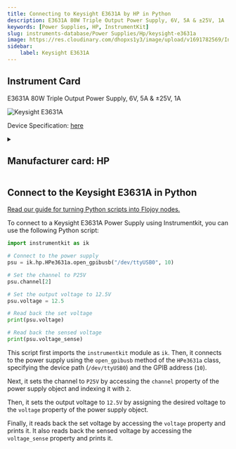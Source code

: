 ```yaml
---
title: Connecting to Keysight E3631A by HP in Python
description: E3631A 80W Triple Output Power Supply, 6V, 5A & ±25V, 1A
keywords: [Power Supplies, HP, InstrumentKit] 
slug: instruments-database/Power Supplies/Hp/keysight-e3631a 
image: https://res.cloudinary.com/dhopxs1y3/image/upload/v1691782569/Instruments/Power%20Supplies/Keysight-E3631A/Keysight-E3631A.png
sidebar:
    label: Keysight E3631A 
---
```



## Instrument Card

E3631A 80W Triple Output Power Supply, 6V, 5A & ±25V, 1A

![Keysight E3631A](https://res.cloudinary.com/dhopxs1y3/image/upload/v1691782569/Instruments/Power%20Supplies/Keysight-E3631A/Keysight-E3631A.png)

Device Specification: [here](https://www.keysight.com/us/en/assets/7018-06785/data-sheets/5968-9726.pdf)

<details style={{ marginTop: "15px"}}>
<summary><h2 style={{display:'inline'}}>Manufacturer card: HP</h2></summary>

![HP](https://res.cloudinary.com/dhopxs1y3/image/upload/v1692125999/Instruments/Vendor%20Logos/HP.png)

Keysight Technologies, or Keysight, is an American company that manufactures electronics test and measurement equipment and software

- Headquarters: USA
- Yearly Revenue (millions, USD): 5420
- Vendor Website: [here](https://www.keysight.com/us/en/home.html)

</details>


<FeaturedInstrumentVideo category="POWER_SUPPLIES" />

## Connect to the Keysight E3631A in Python

[Read our guide for turning Python scripts into Flojoy nodes.](https://docs.flojoy.ai/contribution/blocks/custom-flojoy-block/)



<Tabs>
<TabItem value="Flojoy" label="Flojoy" className="flojoy-instrument-tabs">

<SectionsCard category="POWER_SUPPLIES" manufacturer="HP"></SectionsCard>

</TabItem>
<TabItem value="InstrumentKit" label="InstrumentKit">

To connect to a Keysight E3631A Power Supply using Instrumentkit, you can use the following Python script:

```python
import instrumentkit as ik

# Connect to the power supply
psu = ik.hp.HPe3631a.open_gpibusb("/dev/ttyUSB0", 10)

# Set the channel to P25V
psu.channel[2]

# Set the output voltage to 12.5V
psu.voltage = 12.5

# Read back the set voltage
print(psu.voltage)

# Read back the sensed voltage
print(psu.voltage_sense)
```

This script first imports the `instrumentkit` module as `ik`. Then, it connects to the power supply using the `open_gpibusb` method of the `HPe3631a` class, specifying the device path (`/dev/ttyUSB0`) and the GPIB address (`10`).

Next, it sets the channel to `P25V` by accessing the `channel` property of the power supply object and indexing it with `2`.

Then, it sets the output voltage to `12.5V` by assigning the desired voltage to the `voltage` property of the power supply object.

Finally, it reads back the set voltage by accessing the `voltage` property and prints it. It also reads back the sensed voltage by accessing the `voltage_sense` property and prints it.

</TabItem>
</Tabs>